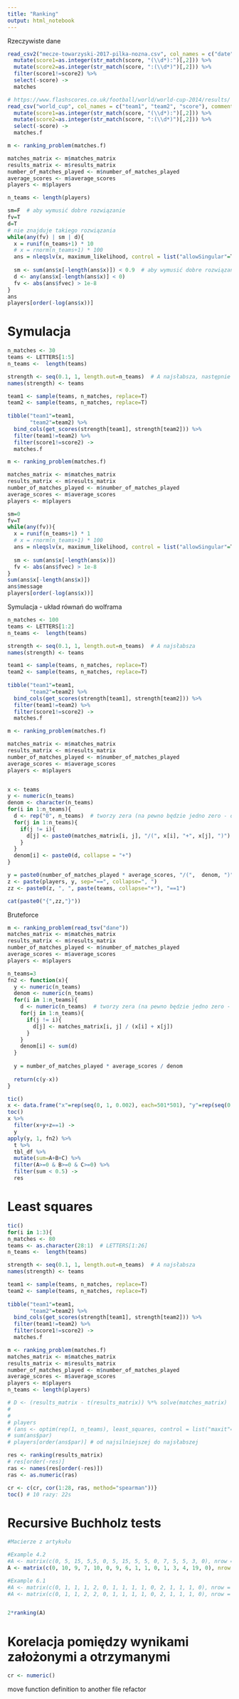 ```yaml
---
title: "Ranking"
output: html_notebook
---
```


Rzeczywiste dane
```r
read_csv2("mecze-towarzyski-2017-pilka-nozna.csv", col_names = c("date", "team1", "team2", "score")) %>% 
  mutate(score1=as.integer(str_match(score, "(\\d*):")[,2])) %>% 
  mutate(score2=as.integer(str_match(score, ":(\\d*)")[,2])) %>% 
  filter(score1!=score2) %>% 
  select(-score) ->
  matches

# https://www.flashscores.co.uk/football/world/world-cup-2014/results/
read_csv("world_cup", col_names = c("team1", "team2", "score"), comment="#", col_types='ccc') %>% 
  mutate(score1=as.integer(str_match(score, "(\\d*):")[,2])) %>% 
  mutate(score2=as.integer(str_match(score, ":(\\d*)")[,2])) %>% 
  select(-score) ->
  matches.f
```


```r
m <- ranking_problem(matches.f)

matches_matrix <- m$matches_matrix
results_matrix <- m$results_matrix
number_of_matches_played <- m$number_of_matches_played
average_scores <- m$average_scores
players <- m$players

n_teams <- length(players)

sm=F  # aby wymusić dobre rozwiązanie
fv=T
d=T
# nie znajduje takiego rozwiązania
while(any(fv) | sm | d){
  x = runif(n_teams+1) * 10
  # x = rnorm(n_teams+1) * 100
  ans = nleqslv(x, maximum_likelihood, control = list("allowSingular"=T))
  
  sm <- sum(ans$x[-length(ans$x)]) < 0.9  # aby wymusić dobre rozwiązanie
  d <- any(ans$x[-length(ans$x)] < 0)
  fv <- abs(ans$fvec) > 1e-8
}
ans
players[order(-log(ans$x))]
```

# Symulacja
```r
n_matches <- 30
teams <- LETTERS[1:5]
n_teams <-  length(teams)

strength <- seq(0.1, 1, length.out=n_teams)  # A najsłabsza, następnie B itd
names(strength) <- teams

team1 <- sample(teams, n_matches, replace=T)
team2 <- sample(teams, n_matches, replace=T)
 
tibble("team1"=team1,
       "team2"=team2) %>% 
  bind_cols(get_scores(strength[team1], strength[team2])) %>%
  filter(team1!=team2) %>%
  filter(score1!=score2) ->
  matches.f

m <- ranking_problem(matches.f)

matches_matrix <- m$matches_matrix
results_matrix <- m$results_matrix
number_of_matches_played <- m$number_of_matches_played
average_scores <- m$average_scores
players <- m$players

sm=0
fv=T
while(any(fv)){
  x = runif(n_teams+1) * 1
  # x = rnorm(n_teams+1) * 100
  ans = nleqslv(x, maximum_likelihood, control = list("allowSingular"=T))#, jac=jac)
  
  sm <- sum(ans$x[-length(ans$x)])
  fv <- abs(ans$fvec) > 1e-8
}
sum(ans$x[-length(ans$x)])
ans$message
players[order(-log(ans$x))]

```

Symulacja - układ równań do wolframa
```r
n_matches <- 100
teams <- LETTERS[1:2]
n_teams <-  length(teams)

strength <- seq(0.1, 1, length.out=n_teams)  # A najsłabsza
names(strength) <- teams

team1 <- sample(teams, n_matches, replace=T)
team2 <- sample(teams, n_matches, replace=T)
 
tibble("team1"=team1,
       "team2"=team2) %>% 
  bind_cols(get_scores(strength[team1], strength[team2])) %>%
  filter(team1!=team2) %>%
  filter(score1!=score2) ->
  matches.f

m <- ranking_problem(matches.f)

matches_matrix <- m$matches_matrix
results_matrix <- m$results_matrix
number_of_matches_played <- m$number_of_matches_played
average_scores <- m$average_scores
players <- m$players


x <- teams
y <- numeric(n_teams)
denom <- character(n_teams)
for(i in 1:n_teams){
  d <- rep("0", n_teams)  # tworzy zera (na pewno będzie jedno zero - dla j==i)
  for(j in 1:n_teams){
    if(j != i){
      d[j] <- paste0(matches_matrix[i, j], "/(", x[i], "+", x[j], ")")
    }
  }
  denom[i] <- paste0(d, collapse = "+")
}

y = paste0(number_of_matches_played * average_scores, "/(",  denom, ")")
z <- paste(players, y, sep="==", collapse=", ")
zz <- paste0(z, ", ", paste(teams, collapse="+"), "==1")

cat(paste0("{",zz,"}"))
```

Bruteforce
```r
m <- ranking_problem(read_tsv("dane"))
matches_matrix <- m$matches_matrix
results_matrix <- m$results_matrix
number_of_matches_played <- m$number_of_matches_played
average_scores <- m$average_scores
players <- m$players

n_teams=3
fn2 <- function(x){
  y <- numeric(n_teams)
  denom <- numeric(n_teams)
  for(i in 1:n_teams){
    d <- numeric(n_teams)  # tworzy zera (na pewno będzie jedno zero - dla j==i)
    for(j in 1:n_teams){
      if(j != i){
        d[j] <- matches_matrix[i, j] / (x[i] + x[j])
      }
    }
    denom[i] <- sum(d)
  }
  
  y = number_of_matches_played * average_scores / denom
  
  return(c(y-x))
}

tic()
x <- data.frame("x"=rep(seq(0, 1, 0.002), each=501*501), "y"=rep(seq(0, 1, 0.002), each=501), "z"=seq(0, 1, 0.002))
toc()
x %>% 
  filter(x+y+z==1) ->
  y
apply(y, 1, fn2) %>%
  t %>% 
  tbl_df %>% 
  mutate(sum=A+B+C) %>% 
  filter(A>=0 & B>=0 & C>=0) %>% 
  filter(sum < 0.5) ->
  res
```


# Least squares
```r
tic()
for(i in 1:3){
n_matches <- 80
teams <- as.character(28:1)  # LETTERS[1:26]
n_teams <-  length(teams)

strength <- seq(0.1, 1, length.out=n_teams)  # A najsłabsza
names(strength) <- teams

team1 <- sample(teams, n_matches, replace=T)
team2 <- sample(teams, n_matches, replace=T)
 
tibble("team1"=team1,
       "team2"=team2) %>% 
  bind_cols(get_scores(strength[team1], strength[team2])) %>% 
  filter(team1!=team2) %>%
  filter(score1!=score2) ->
  matches.f

m <- ranking_problem(matches.f)
matches_matrix <- m$matches_matrix
results_matrix <- m$results_matrix
number_of_matches_played <- m$number_of_matches_played
average_scores <- m$average_scores
players <- m$players
n_teams <- length(players)

# D <- (results_matrix - t(results_matrix)) %*% solve(matches_matrix)
# 
# 
# players
# (ans <- optim(rep(1, n_teams), least_squares, control = list("maxit"=5000)))
# sum(ans$par)
# players[order(ans$par)] # od najsilniejszej do najsłabszej

res <- ranking(results_matrix)
# res[order(-res)]
ras <- names(res[order(-res)])
ras <- as.numeric(ras)

cr <- c(cr, cor(1:28, ras, method="spearman"))}
toc() # 10 razy: 22s
```

# Recursive Buchholz tests
```r
#Macierze z artykułu

#Example 4.2
#A <- matrix(c(0, 5, 15, 5,5, 0, 5, 15, 5, 5, 0, 7, 5, 5, 3, 0), nrow = 4, byrow = TRUE) 
A <- matrix(c(0, 10, 9, 7, 10, 0, 9, 6, 1, 1, 0, 1, 3, 4, 19, 0), nrow = 4, byrow = TRUE)

#Example 6.1
#A <- matrix(c(0, 1, 1, 1, 2, 0, 1, 1, 1, 1, 0, 2, 1, 1, 1, 0), nrow = 4, byrow = TRUE)
#A <- matrix(c(0, 1, 1, 2, 2, 0, 1, 1, 1, 1, 0, 2, 1, 1, 1, 0), nrow = 4, byrow = TRUE) 


2*ranking(A)
```

# Korelacja pomiędzy wynikami założonymi a otrzymanymi
```r
cr <- numeric()
```

move function definition to another file
refactor









